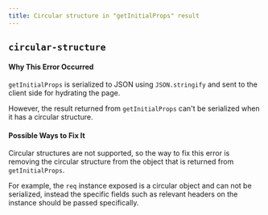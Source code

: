 ```yaml
---
title: Circular structure in "getInitialProps" result
---
```


## `circular-structure`

#### Why This Error Occurred

`getInitialProps` is serialized to JSON using `JSON.stringify` and sent to the client side for hydrating the page.

However, the result returned from `getInitialProps` can't be serialized when it has a circular structure.

#### Possible Ways to Fix It

Circular structures are not supported, so the way to fix this error is removing the circular structure from the object that is returned from `getInitialProps`.

For example, the `req` instance exposed is a circular object and can not be serialized, instead the specific fields such as relevant headers on the instance should be passed specifically.
